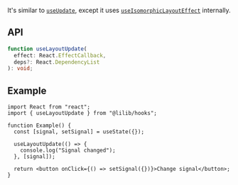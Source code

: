 It's similar to [`useUpdate`](./useUpdate), except it uses [`useIsomorphicLayoutEffect`](./useIsomorphicLayoutEffect) internally.

## API

```ts
function useLayoutUpdate(
  effect: React.EffectCallback,
  deps?: React.DependencyList
): void;
```

## Example

```tsx
import React from "react";
import { useLayoutUpdate } from "@lilib/hooks";

function Example() {
  const [signal, setSignal] = useState({});

  useLayoutUpdate(() => {
    console.log("Signal changed");
  }, [signal]);

  return <button onClick={() => setSignal({})}>Change signal</button>;
}
```

